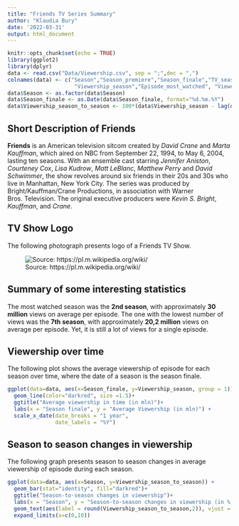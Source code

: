 ```yaml
---
title: "Friends TV Series Summary"
author: "Klaudia Bury"
date: '2022-03-31'
output: html_document
---
```


```r
knitr::opts_chunk$set(echo = TRUE)
library(ggplot2)
library(dplyr)
data <- read.csv("Data/Viewership.csv", sep = ";",dec = ",")
colnames(data) <- c("Season","Season_premiere","Season_finale","TV_season",
                     "Viewership_season","Episode_most_watched", "Viewers_episode")
data$Season <- as.factor(data$Season)
data$Season_finale <- as.Date(data$Season_finale, format="%d.%m.%Y")
data$Viewership_season_to_season <- 100*(data$Viewership_season - lag(data$Viewership_season))/data$Viewership_season
```

## Short Description of Friends 

**Friends** is an American television sitcom created by *David Crane* and *Marta Kauffman*, which aired on NBC from September 22, 1994, to May 6, 2004, lasting ten seasons. With an ensemble cast starring *Jennifer Aniston*, *Courteney Cox*, *Lisa Kudrow*, *Matt LeBlanc*, *Matthew Perry* and *David Schwimmer*, the show revolves around six friends in their 20s and 30s who live in Manhattan, New York City. The series was produced by Bright/Kauffman/Crane Productions, in association with Warner Bros. Television. The original executive producers were *Kevin S. Bright*, *Kauffman*, and *Crane*.

## TV Show Logo

The following photograph presents logo of a Friends TV Show.

![Source: https://pl.m.wikipedia.org/wiki/](Static/Friends_logo.png)

## Summary of some interesting statistics

The most watched season was the **2nd season**, with approximately **30 million**
views on average per episode. The one with the lowest number of views was the **7th season**, with approximately **20,2 million** views on average per episode. Yet, it is still a lot of views for a single episode.

## Viewership over time

The following plot shows the average viewership of episode for each season over time, where the date of a season is the season finale. 

```r
ggplot(data=data, aes(x=Season_finale, y=Viewership_season, group = 1)) +
  geom_line(color="darkred", size =1.5)+ 
  ggtitle("Average viewership in time (in mln)")+
  labs(x = "Season finale", y = "Average Viewership (in mln)") + 
  scale_x_date(date_breaks = "1 year",
               date_labels = "%Y")
```

## Season to season changes in viewership

The following graph presents season to season changes in average viewership of episode during each season. 

```r
ggplot(data=data, aes(x=Season, y=Viewership_season_to_season)) +
  geom_bar(stat="identity", fill="darkred")+ 
  ggtitle("Season-to-season changes in viewership")+
  labs(x = "Season", y = "Season-to-season changes in viewership (in %)") + 
  geom_text(aes(label = round(Viewership_season_to_season,2)), vjust = -0.5) +
  expand_limits(x=c(0,10))
```

